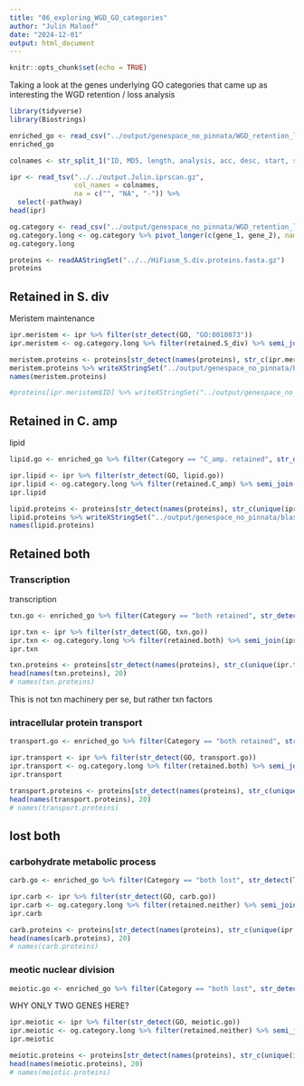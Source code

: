 ```yaml
---
title: "06_exploring_WGD_GO_categories"
author: "Julin Maloof"
date: "2024-12-01"
output: html_document
---
```


```r
knitr::opts_chunk$set(echo = TRUE)
```

Taking a look at the genes underlying GO categories that came up as interesting the WGD retention / loss analysis

```r
library(tidyverse)
library(Biostrings)
```

```r
enriched_go <- read_csv("../output/genespace_no_pinnata/WGD_retention_loss_GO.csv")
enriched_go
```

```r
colnames <- str_split_1("ID, MD5, length, analysis, acc, desc, start, stop, score, status, date, IPR.acc, IPR.desc, GO, pathway", pattern=", ")

ipr <- read_tsv("../../output.Julin.iprscan.gz",
                col_names = colnames,
                na = c("", "NA", "-")) %>%
  select(-pathway)
head(ipr)
```
```r
og.category <- read_csv("../output/genespace_no_pinnata/WGD_retention_loss_categories.csv")
og.category.long <- og.category %>% pivot_longer(c(gene_1, gene_2), names_to = "gene_cat", values_to = "ID")
og.category.long
```

```r
proteins <- readAAStringSet("../../HiFiasm_S.div.proteins.fasta.gz")
proteins
```


## Retained in S. div

Meristem maintenance

```r
ipr.meristem <- ipr %>% filter(str_detect(GO, "GO:0010073"))
ipr.meristem <- og.category.long %>% filter(retained.S_div) %>% semi_join(ipr.meristem, .)
```

```r
meristem.proteins <- proteins[str_detect(names(proteins), str_c(ipr.meristem$ID, collapse="|"))]
meristem.proteins %>% writeXStringSet("../output/genespace_no_pinnata/blast/meristem.fa")
names(meristem.proteins)
```
```r
#proteins[ipr.meristem$ID] %>% writeXStringSet("../output/genespace_no_pinnata/blast/meristem.fa")
```


## Retained in C. amp

lipid

```r
lipid.go <- enriched_go %>% filter(Category == "C_amp. retained", str_detect(Term, "lipid|lipoo")) %>% pull(GO.ID) %>% str_c(collapse = "|")
```


```r
ipr.lipid <- ipr %>% filter(str_detect(GO, lipid.go))
ipr.lipid <- og.category.long %>% filter(retained.C_amp) %>% semi_join(ipr.lipid, .)
ipr.lipid
```

```r
lipid.proteins <- proteins[str_detect(names(proteins), str_c(unique(ipr.lipid$ID), collapse="|"))]
lipid.proteins %>% writeXStringSet("../output/genespace_no_pinnata/blast/lipid.fa")
names(lipid.proteins)
```

## Retained both

### Transcription

transcription

```r
txn.go <- enriched_go %>% filter(Category == "both retained", str_detect(Term, "transcript")) %>% pull(GO.ID) %>% str_c(collapse = "|")
```


```r
ipr.txn <- ipr %>% filter(str_detect(GO, txn.go))
ipr.txn <- og.category.long %>% filter(retained.both) %>% semi_join(ipr.txn, .)
ipr.txn
```

```r
txn.proteins <- proteins[str_detect(names(proteins), str_c(unique(ipr.txn$ID), collapse="|"))]
head(names(txn.proteins), 20)
# names(txn.proteins)
```

This is not txn machinery per se, but rather txn factors

### intracellular protein transport

```r
transport.go <- enriched_go %>% filter(Category == "both retained", str_detect(Term, "intracellular protein transport")) %>% pull(GO.ID) %>% str_c(collapse = "|")
```


```r
ipr.transport <- ipr %>% filter(str_detect(GO, transport.go))
ipr.transport <- og.category.long %>% filter(retained.both) %>% semi_join(ipr.transport, .)
ipr.transport
```

```r
transport.proteins <- proteins[str_detect(names(proteins), str_c(unique(ipr.transport$ID), collapse="|"))]
head(names(transport.proteins), 20)
# names(transport.proteins)
```

## lost both

### carbohydrate metabolic process

```r
carb.go <- enriched_go %>% filter(Category == "both lost", str_detect(Term, "carbohydrate")) %>% pull(GO.ID) %>% str_c(collapse = "|")
```


```r
ipr.carb <- ipr %>% filter(str_detect(GO, carb.go))
ipr.carb <- og.category.long %>% filter(retained.neither) %>% semi_join(ipr.carb, .)
ipr.carb
```

```r
carb.proteins <- proteins[str_detect(names(proteins), str_c(unique(ipr.carb$ID), collapse="|"))]
head(names(carb.proteins), 20)
# names(carb.proteins)
```

### meotic nuclear division

```r
meiotic.go <- enriched_go %>% filter(Category == "both lost", str_detect(Term, "meiotic")) %>% pull(GO.ID) %>% str_c(collapse = "|")
```

WHY ONLY TWO GENES HERE?

```r
ipr.meiotic <- ipr %>% filter(str_detect(GO, meiotic.go))
ipr.meiotic <- og.category.long %>% filter(retained.neither) %>% semi_join(ipr.meiotic, .)
ipr.meiotic
```

```r
meiotic.proteins <- proteins[str_detect(names(proteins), str_c(unique(ipr.meiotic$ID), collapse="|"))]
head(names(meiotic.proteins), 20)
# names(meiotic.proteins)
```
